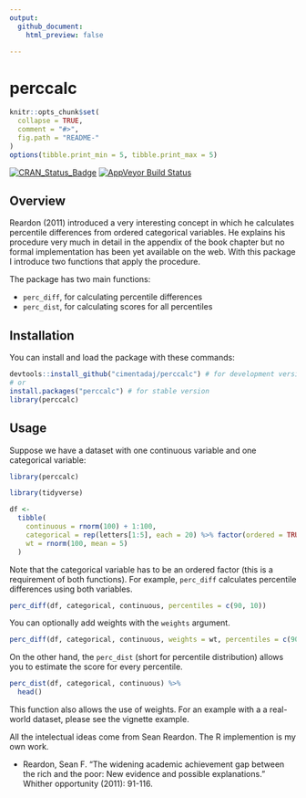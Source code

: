 ```yaml
---
output:
  github_document:
    html_preview: false

---
```


# perccalc
```r
knitr::opts_chunk$set(
  collapse = TRUE,
  comment = "#>",
  fig.path = "README-"
)
options(tibble.print_min = 5, tibble.print_max = 5)
```

[![CRAN_Status_Badge](http://www.r-pkg.org/badges/version/perccalc)](http://cran.r-project.org/package=perccalc)
[![AppVeyor Build Status](https://ci.appveyor.com/api/projects/status/github/cimentadaj/perccalc?branch=master&svg=true)](https://ci.appveyor.com/project/cimentadaj/perccalc)


## Overview

Reardon (2011) introduced a very interesting concept in which he calculates percentile differences from ordered categorical variables. He explains his procedure very much in detail in the appendix of the book chapter but no formal implementation has been yet available on the web. With this package I introduce two functions that apply the procedure.

The package has two main functions:

* `perc_diff`, for calculating percentile differences
* `perc_dist`, for calculating scores for all percentiles

## Installation

You can install and load the package with these commands:

```r
devtools::install_github("cimentadaj/perccalc") # for development version
# or
install.packages("perccalc") # for stable version
library(perccalc)
```

## Usage

Suppose we have a dataset with one continuous variable and one categorical variable:
```r
library(perccalc)
```

```r
library(tidyverse)

df <-
  tibble(
    continuous = rnorm(100) + 1:100,
    categorical = rep(letters[1:5], each = 20) %>% factor(ordered = TRUE),
    wt = rnorm(100, mean = 5)
  )
```

Note that the categorical variable has to be an ordered factor (this is a requirement of both functions). For example, `perc_diff` calculates percentile differences using both variables.

```r
perc_diff(df, categorical, continuous, percentiles = c(90, 10))
```

You can optionally add weights with the `weights` argument.

```r
perc_diff(df, categorical, continuous, weights = wt, percentiles = c(90, 10))
```

On the other hand, the `perc_dist` (short for percentile distribution) allows you to estimate the score for every percentile.

```r
perc_dist(df, categorical, continuous) %>%
  head()
```

This function also allows the use of weights. For an example with a a real-world dataset, please see the vignette example.

All the intelectual ideas come from Sean Reardon. The R implemention is my own work.

- Reardon, Sean F. "The widening academic achievement gap between the rich and the poor: New evidence and possible explanations." Whither opportunity (2011): 91-116.

